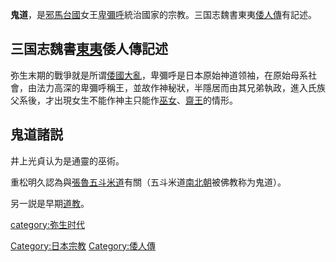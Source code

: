 {{Unreferenced |time=2015-03-08T13:25:47+00:00 }}
{{japanese|japanese=鬼道|kana=きどう|romaji=Kidō}}
'''鬼道'''，是[[邪馬台國|邪馬台國]]女王[[卑彌呼|卑彌呼]]統治國家的宗教。三国志魏書東夷[[魏志倭人傳|倭人傳]]有記述。

==三国志魏書[[東夷|東夷]]倭人傳記述==
{{cquote|其國本亦以男子為王 住七八十年 [[倭國|倭國]]亂 相攻伐歴年 乃共立一女子為王 名曰卑彌呼 事鬼道 能惑衆 年已長大 無夫婿 有男弟佐治國 自為王以來 少有見者 以[[婢|婢]]千人自侍 唯有男子一人給飲食 傳辭出入 居處宮室樓觀 城柵嚴設 常有人持兵守衛。}}

弥生末期的戰爭就是所谓[[倭國大亂|倭國大亂]]，卑彌呼是日本原始神道领袖，在原始母系社會，由法力高深的卑彌呼稱王，並故作神秘狀，半隱居而由其兄弟執政，進入氏族父系後，才出現女生不能作神主只能作[[巫女|巫女]]、[[齋王|齋王]]的情形。

==鬼道諸説==
井上光貞认为是通靈的巫術。

重松明久認為與[[張魯|張魯]][[五斗米道|五斗米道]]有關（五斗米道[[南北朝|南北朝]]被佛教称为鬼道）。

另一説是早期[[道教|道教]]。

[[category:弥生时代|category:弥生时代]]
[[Category:日本宗教|Category:日本宗教]]
[[Category:倭人傳|Category:倭人傳]]